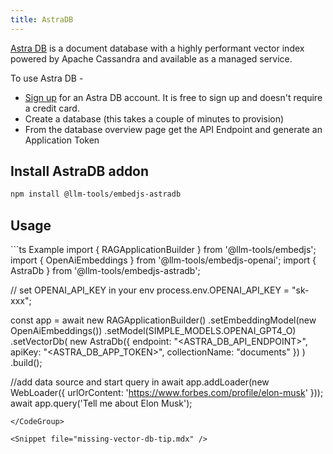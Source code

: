 ```yaml
---
title: AstraDB
---
```


[Astra DB](https://www.datastax.com/products/datastax-astra) is a document database with a highly performant vector index powered by Apache Cassandra and available as a managed service.

To use Astra DB -

-   [Sign up](https://astra.datastax.com/signup) for an Astra DB account. It is free to sign up and doesn't require a credit card.
-   Create a database (this takes a couple of minutes to provision)
-   From the database overview page get the API Endpoint and generate an Application Token

## Install AstraDB addon

```bash
npm install @llm-tools/embedjs-astradb
```

## Usage
<CodeGroup>
```ts Example
import { RAGApplicationBuilder } from '@llm-tools/embedjs';
import { OpenAiEmbeddings } from '@llm-tools/embedjs-openai';
import { AstraDb } from '@llm-tools/embedjs-astradb';

// set OPENAI_API_KEY in your env
process.env.OPENAI_API_KEY = "sk-xxx";

const app = await new RAGApplicationBuilder()
.setEmbeddingModel(new OpenAiEmbeddings())
.setModel(SIMPLE_MODELS.OPENAI_GPT4_O)
.setVectorDb(
    new AstraDb({
        endpoint: "<ASTRA_DB_API_ENDPOINT>",
        apiKey: "<ASTRA_DB_APP_TOKEN>",
        collectionName: "documents"
    })
)
.build();


//add data source and start query in
await app.addLoader(new WebLoader({ urlOrContent: 'https://www.forbes.com/profile/elon-musk' }));
await app.query('Tell me about Elon Musk');
```
</CodeGroup>

<Snippet file="missing-vector-db-tip.mdx" />
